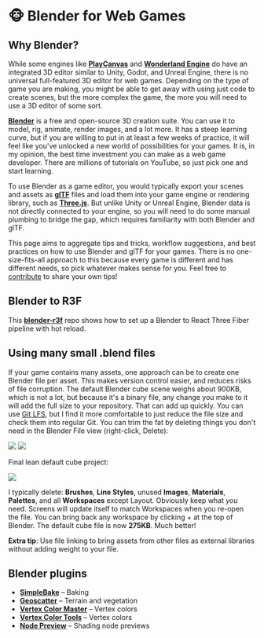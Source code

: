 
# 🐵 Blender for Web Games

## Why Blender?

While some engines like <PlayCanvasLogo /> [**PlayCanvas**](https://playcanvas.com/) and <WonderlandLogo /> [**Wonderland Engine**](https://wonderlandengine.com/) do have an integrated 3D editor similar to Unity, Godot, and Unreal Engine, there is no universal full-featured 3D editor for web games. Depending on the type of game you are making, you might be able to get away with using just code to create scenes, but the more complex the game, the more you will need to use a 3D editor of some sort.

<BlenderLogo /> [**Blender**](https://www.blender.org/) is a free and open-source 3D creation suite.
You can use it to model, rig, animate, render images, and a lot more. It has a steep learning curve,
but if you are willing to put in at least a few weeks of practice, it will feel like you've unlocked
a new world of possibilities for your games. It is, in my opinion, the best time investment you can
make as a web game developer. There are millions of tutorials on YouTube, so just pick one and start
learning.

To use Blender as a game editor, you would typically export your scenes and assets as <GltfLogo /> [**glTF**](https://www.khronos.org/gltf/) files and load them into your game engine or rendering library, such as <ThreeLogo /> [**Three.js**](https://threejs.org/). But unlike Unity or Unreal Engine, Blender data is not directly connected to your engine, so you will need to do some manual plumbing to bridge the gap, which requires familiarity with both Blender and glTF.

This page aims to aggregate tips and tricks, workflow suggestions, and best practices on how to use Blender and glTF for your games. There is no one-size-fits-all approach to this because every game is different and has different needs, so pick whatever makes sense for you. Feel free to [contribute](https://github.com/verekia/webgamedev) to share your own tips!

## Blender to R3F

This [**blender-r3f**](https://github.com/verekia/blender-r3f) repo shows how to set up a Blender to React Three Fiber pipeline with hot reload.

## Using many small .blend files

If your game contains many assets, one approach can be to create one Blender file per asset. This makes version control easier, and reduces risks of file corruption. The default Blender cube scene weighs about 900KB, which is not a lot, but because it's a binary file, any change you make to it will add the full size to your repository. That can add up quickly. You can use [Git LFS](https://git-lfs.com/), but I find it more comfortable to just reduce the file size and check them into regular Git. You can trim the fat by deleting things you don't need in the Blender File view (right-click, Delete):

<div className="flex flex-wrap gap-4 my-4">
  <img src="/images/blender/blender-file-1.webp" className="max-h-72" />
  <img src="/images/blender/blender-file-2.webp" className="max-h-72" />
</div>

Final lean default cube project:

<div className="flex flex-wrap gap-4 my-4">
  <img src="/images/blender/blender-file-3.webp" className="max-h-72" />
</div>

I typically delete: **Brushes**, **Line Styles**, unused **Images**, **Materials**, **Palettes**, and all **Workspaces** except Layout. Obviously keep what _you_ need. Screens will update itself to match Workspaces when you re-open the file. You can bring back any workspace by clicking + at the top of Blender. The default cube file is now **275KB**. Much better!

**Extra tip**: Use file linking to bring assets from other files as external libraries without adding weight to your file.

## Blender plugins

- [**SimpleBake**](https://superhivemarket.com/products/simplebake---simple-pbr-and-other-baking-in-blender-2) – Baking
- [**Geoscatter**](https://geoscatter.com/) – Terrain and vegetation
- [**Vertex Color Master**](https://github.com/andyp123/blender_vertex_color_master) – Vertex colors
- [**Vertex Color Tools**](https://github.com/EelisOtsamo/VertexColorTools) – Vertex colors
- [**Node Preview**](https://superhivemarket.com/products/node-preview) – Shading node previews

